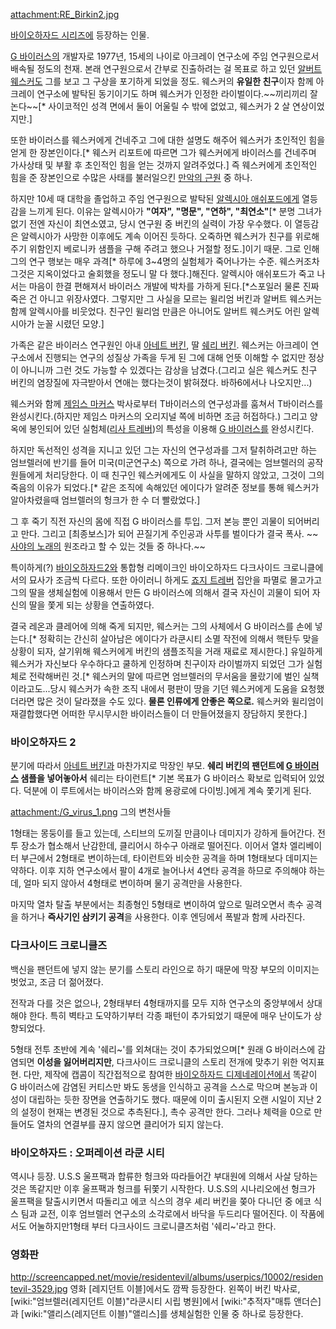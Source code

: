 attachment:RE_Birkin2.jpg

[[바이오하자드 시리즈]]에 등장하는 인물.

[[G 바이러스]]의 개발자로 1977년, 15세의 나이로 아크레이 연구소에 주임 연구원으로서 배속될 정도의 천재. 본래 연구원으로서 간부로 진출하려는 걸 목표로 하고 있던 [[알버트 웨스커]]도 그를 보고 그 구상을 포기하게 되었을 정도. 웨스커의 '''유일한 친구'''이자 함께 아크레이 연구소에 발탁된 동기이기도 하며 웨스커가 인정한 라이벌이다.~~끼리끼리 잘논다~~[* 사이코적인 성격 면에서 둘이 어울릴 수 밖에 없었고, 웨스커가 2 살 연상이었지만.]

또한 바이러스를 웨스커에게 건네주고 그에 대한 설명도 해주어 웨스커가 초인적인 힘을 얻게 한 장본인이다.[* 웨스커 리포트에 따르면 그가 웨스커에게 바이러스를 건네주며 가사상태 및 부활 후 초인적인 힘을 얻는 것까지 알려주었다.] 즉 웨스커에게 초인적인 힘을 준 장본인으로 수많은 사태를 불러일으킨 [[만악의 근원]] 중 하나.

하지만 10세 때 대학을 졸업하고 주임 연구원으로 발탁된 [[알렉시아 애쉬포드]]에게 열등감을 느끼게 된다. 이유는 알렉시아가 '''"여자", "명문", "연하", "최연소"'''[* 분명 그녀가 없기 전엔 자신이 최연소였고, 당시 연구원 중 버킨의 실력이 가장 우수했다. 이 열등감은 알렉시아가 사망한 이후에도 계속 이어진 듯하다. 오죽하면 웨스커가 친구를 위로해주기 위함인지 베로니카 샘플을 구해 주려고 했으나 거절할 정도.]이기 때문. 그로 인해 그의 연구 행보는 매우 과격[* 하루에 3~4명의 실험체가 죽어나가는 수준. 웨스커조차 그것은 지옥이었다고 술회했을 정도니 말 다 했다.]해진다. 알렉시아 애쉬포드가 죽고 나서는 마음이 한결 편해져서 바이러스 개발에 박차를 가하게 된다.[*스포일러 물론 진짜 죽은 건 아니고 위장사였다. 그렇지만 그 사실을 모르는 윌리엄 버킨과 알버트 웨스커는 함께 알렉시아를 비웃었다. 친구인 윌리엄 만큼은 아니어도 알버트 웨스커도 어린 알렉시아가 눈꼴 시렸던 모양.]

가족은 같은 바이러스 연구원인 아내 [[아네트 버킨]], 딸 [[쉐리 버킨]]. 웨스커는 아크레이 연구소에서 진행되는 연구의 성질상 가족을 두게 된 그에 대해 언뜻 이해할 수 없지만 정상이 아니니까 그런 것도 가능할 수 있겠다는 감상을 남겼다.(그리고 실은 웨스커도 친구 버킨의 염장질에 자극받아서 연애는 했다는것이 밝혀졌다. 바하6에서나 나오지만...)

웨스커와 함께 [[제임스 마커스]] 박사로부터 T바이러스의 연구성과를 훔쳐서 T바이러스를 완성시킨다.(하지만 제임스 마커스의 오리지널 쪽에 비하면 조금 허접하다.) 그리고 양옥에 봉인되어 있던 실험체([[리사 트레버]])의 특성을 이용해 [[G 바이러스]]를 완성시킨다.

하지만 독선적인 성격을 지니고 있던 그는 자신의 연구성과를 그저 탈취하려고만 하는 엄브렐러에 반기를 들어 미국(미군연구소) 쪽으로 가려 하나, 결국에는 엄브렐러의 공작원들에게 처리당한다. 이 때 친구인 웨스커에게도 이 사실을 말하지 않았고, 그것이 그의 죽음의 이유가 되었다.[* 같은 조직에 속해있던 에이다가 알려준 정보를 통해 웨스커가 알아차렸을때 엄브렐러의 헝크가 한 수 더 빨랐었다.]

그 후 죽기 직전 자신의 몸에 직접 G 바이러스를 투입. 그저 본능 뿐인 괴물이 되어버리고 만다. 그리고 [최종보스]가 되어 끈질기게 주인공과 사투를 벌이다가 결국 폭사. ~~[[사야의 노래]]의 원조라고 할 수 있는 것들 중 하나다.~~

특이하게(?) [[바이오하자드2]]와 통합형 리메이크인 바이오하자드 다크사이드 크로니클에서의 묘사가 조금씩 다르다. 또한 아이러니 하게도 [[죠지 트레버]] 집안을 파멸로 몰고가고 그의 딸을 생체실험에 이용해서 만든 G 바이러스에 의해서 결국 자신이 괴물이 되어 자신의 딸을 쫓게 되는 상황을 연출하였다.

결국 레온과 클레어에 의해 죽게 되지만, 웨스커는 그의 사체에서 G 바이러스를 손에 넣는다.[* 정확히는 간신히 살아남은 에이다가 라쿤시티 소멸 작전에 의해서 핵탄두 맞을 상황이 되자, 살기위해 웨스커에게 버킨의 샘플조직을 거래 재료로 제시한다.] 유일하게 웨스커가 자신보다 우수하다고 쿨하게 인정하며 친구이자 라이벌까지 되었던 그가 실험체로 전락해버린 것.[* 웨스커의 말에 따르면 엄브렐러의 무서움을 몰랐기에 벌인 실책이라고도...당시 웨스커가 속한 조직 내에서 평판이 땅을 기던 웨스커에게 도움을 요청했더라면 많은 것이 달라졌을 수도 있다. '''물론 인류에게 안좋은 쪽으로.''' 웨스커와 윌리엄이 재결합했다면 어떠한 무시무시한 바이러스들이 더 만들어졌을지 장담하지 못한다.]

=== 바이오하자드 2 ===
분기에 따라서 [[아네트 버킨]]과 마찬가지로 막장인 부모. '''쉐리 버킨의 팬던트에 [[G 바이러스]] 샘플을 넣어놓아서''' 쉐리는 타이런트[* 기본 목표가 G 바이러스 확보로 입력되어 있었다. 덕분에 이 루트에서는 바이러스와 함께 용광로에 다이빙.]에게 계속 쫓기게 된다.

attachment:/G_virus_1.png
그의 변천사들

1형태는 몽둥이를 들고 있는데, 스티브의 도끼질 만큼이나 데미지가 강하게 들어간다. 전투 장소가 협소해서 난감한데, 클리어시 하수구 아래로 떨어진다. 이어서 열차 엘리베이터 부근에서 2형태로 변이하는데, 타이런트와 비슷한 공격을 하며 1형태보다 데미지는 약하다. 이후 지하 연구소에서 팔이 4개로 늘어나서 4연타 공격을 하므로 주의해야 하는데, 얼마 되지 않아서 4형태로 변이하며 물기 공격만을 사용한다.

마지막 열차 탈출 부분에서는 최종형인 5형태로 변이하여 앞으로 밀려오면서 촉수 공격을 하거나 '''즉사기인 삼키기 공격'''을 사용한다. 이후 엔딩에서 폭발과 함께 사라진다.

=== 다크사이드 크로니클즈 ===
백신을 팬던트에 넣지 않는 분기를 스토리 라인으로 하기 때문에 막장 부모의 이미지는 벗었고, 조금 더 젊어졌다.

전작과 다를 것은 없으나, 2형태부터 4형태까지를 모두 지하 연구소의 중앙부에서 상대해야 한다. 특히 벽타고 도약하기부터 각종 패턴이 추가되었기 때문에 매우 난이도가 상향되었다.

5형태 전투 초반에 계속 '쉐리~'를 외쳐대는 것이 추가되었으며[* 원래 G 바이러스에 감염되면 '''이성을 잃어버리지만''', 다크사이드 크로니클의 스토리 전개에 맞추기 위한 억지표현. 다만, 제작에 캡콤이 직간접적으로 참여한 [[바이오하자드 디제네레이션]]에서 똑같이 G 바이러스에 감염된 커티스만 봐도 동생을 인식하고 공격을 스스로 막으며 본능과 이성이 대립하는 듯한 장면을 연출하기도 했다. 때문에 이미 출시된지 오랜 시일이 지난 2의 설정이 현재는 변경된 것으로 추측된다.], 촉수 공격만 한다. 그러나 체력을 0으로 만들어도 열차의 연결부를 끊지 않으면 클리어가 되지 않는다.
=== 바이오하자드 : 오퍼레이션 라쿤 시티 ===

역시나 등장. U.S.S 울프팩과 합류한 헝크와 따라들어간 부대원에 의해서 사살 당하는 것은 똑같지만 이후 울프팩과 헝크를 뒤쫓기 시작한다. U.S.S의 시나리오에선 헝크가 울프팩을 탈출시키면서 따돌리고 에코 식스의 경우 셰리 버킨을 쫒아 다니던 중 에코 식스 팀과 교전, 이후 엄브렐러 연구소의 소각로에서 바닥을 두드리다 떨어진다. 이 작품에서도 어눌하지만1형태 부터 다크사이드 크로니클즈처럼 '쉐리~'라고 한다. 

=== 영화판 ===
http://screencapped.net/movie/residentevil/albums/userpics/10002/residentevil-3529.jpg
영화 [레지던트 이블]에서도 깜짝 등장한다. 왼쪽이 버킨 박사로, [wiki:"엄브렐러(레지던트 이블)"라쿤시티 시립 병원]에서 [wiki:"추적자"매튜 앤더슨]과 [wiki:"앨리스(레지던트 이블)"앨리스]를 생체실험한 인물 중 하나로 등장한다.
